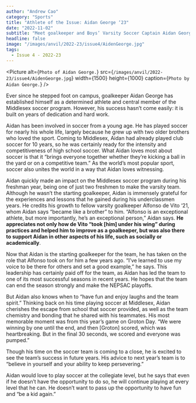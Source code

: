 ```yaml
---
author: "Andrew Cao"
category: "Sports"
title: "Athlete of the Issue: Aidan George ‘23"
date: "2022-11-02"
subtitle: "Meet goalkeeper and Boys’ Varsity Soccer Captain Aidan George!"
headline: false
image: "/images/anvil/2022-23/issue4/AidenGeorge.jpg"
tags:
  - Issue 4 - 2022-23
---
```


<Picture
	alt={`Photo of Aidan George.`}
	src={`/images/anvil/2022-23/issue4/AidenGeorge.jpg`}
	width={1500}
	height={1000}
	caption={`Photo by Aidan George.`}
/>

Ever since he stepped foot on campus, goalkeeper Aidan George has established himself as a determined athlete and central member of the Middlesex soccer program. However, his success hasn’t come easily: it is built on years of dedication and hard work.

Aidan has been involved in soccer from a young age. He has played soccer for nearly his whole life, largely because he grew up with two older brothers who loved the sport. Coming to Middlesex, Aidan had already played club soccer for 10 years, so he was certainly ready for the intensity and competitiveness of high school soccer. What Aidan loves most about soccer is that it “brings everyone together whether they’re kicking a ball in the yard or on a competitive team.” As the world’s most popular sport, soccer also unites the world in a way that Aidan loves witnessing.

Aidan quickly made an impact on the Middlesex soccer program during his freshman year, being one of just two freshmen to make the varsity team. Although he wasn’t the starting goalkeeper, Aidan is immensely grateful for the experiences and lessons that he gained during his underclassmen years. He credits his growth to fellow varsity goalkeeper Alfonso de Vito ‘21, whom Aidan says “became like a brother” to him. “Alfonso is an exceptional athlete, but more importantly, he’s an exceptional person,” Aidan says. **He appreciates not only how de Vito “took [him] under his wing” during practices and helped him to improve as a goalkeeper, but was also there to support Aidan in other aspects of his life, such as socially or academically**.

Now that Aidan is the starting goalkeeper for the team, he has taken on the role that Alfonso took on for him a few years ago. “I’ve learned to use my voice to be there for others and set a good example,” he says. This leadership has certainly paid off for the team, as Aidan has led the team to one of its most successful seasons in recent years. He hopes that the team can end the season strongly and make the NEPSAC playoffs.

But Aidan also knows when to “have fun and enjoy laughs and the team spirit.” Thinking back on his time playing soccer at Middlesex, Aidan cherishes the escape from school that soccer provided, as well as the team chemistry and bonding that he shared with his teammates. His most memorable moment was from this year’s game on Groton Day. “We were winning by one until the end, and then [Groton] scored, which was heartbreaking. But in the final 30 seconds, we scored and everyone was pumped.”

Though his time on the soccer team is coming to a close, he is excited to see the team’s success in future years. His advice to next year’s team is to “believe in yourself and your ability to keep persevering.”

Aidan would love to play soccer at the collegiate level, but he says that even if he doesn’t have the opportunity to do so, he will continue playing at every level that he can. He doesn’t want to pass up the opportunity to have fun and “be a kid again.”
